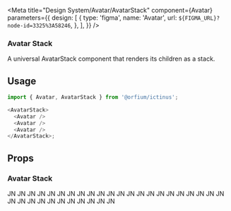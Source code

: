 
<Meta
  title="Design System/Avatar/AvatarStack"
  component={Avatar}
  parameters={{
    design: [
      {
        type: 'figma',
        name: 'Avatar',
        url: `${FIGMA_URL}?node-id=3325%3A58246`,
      },
    ],
  }}
/>

### Avatar Stack

A universal AvatarStack component that renders its children as a stack.

## Usage

```js
import { Avatar, AvatarStack } from '@orfium/ictinus';

<AvatarStack>
  <Avatar />
  <Avatar />
  <Avatar />
</AvatarStack>;
```

## Props

<Props of={AvatarStack} />

### Avatar Stack

<Preview>
  <Story name="Avatar Stack">
    <Stack isVertical>
      <AvatarStack size={1} color={'blue'}>
        <Avatar size={1} src={'https://mui.com/static/images/avatar/6.jpg'}>
          JN
        </Avatar>
        <Avatar size={1} src={'https://mui.com/static/images/avatar/5.jpg'}>
          JN
        </Avatar>
        <Avatar size={1} color={'blue'}>
          JN
        </Avatar>
        <Avatar size={1} src={'https://mui.com/static/images/avatar/3.jpg'}>
          JN
        </Avatar>
        <Avatar size={1} src={'https://mui.com/static/images/avatar/2.jpg'}>
          JN
        </Avatar>
        <Avatar size={1} src={'https://mui.com/static/images/avatar/1.jpg'}>
          JN
        </Avatar>
      </AvatarStack>
      <AvatarStack size={2} color={'blue'}>
        <Avatar size={2} src={'https://mui.com/static/images/avatar/6.jpg'}>
          JN
        </Avatar>
        <Avatar size={2} src={'https://mui.com/static/images/avatar/5.jpg'}>
          JN
        </Avatar>
        <Avatar size={2} color={'blue'}>
          JN
        </Avatar>
        <Avatar size={2} src={'https://mui.com/static/images/avatar/3.jpg'}>
          JN
        </Avatar>
        <Avatar size={2} src={'https://mui.com/static/images/avatar/2.jpg'}>
          JN
        </Avatar>
        <Avatar size={2} src={'https://mui.com/static/images/avatar/1.jpg'}>
          JN
        </Avatar>
      </AvatarStack>
      <AvatarStack size={3} maxAvatars={3} color={'blue'}>
        <Avatar size={3} src={'https://mui.com/static/images/avatar/6.jpg'}>
          JN
        </Avatar>
        <Avatar size={3} color={'blue'} iconName={'user'} />
        <Avatar size={3} src={'https://mui.com/static/images/avatar/4.jpg'}>
          JN
        </Avatar>
        <Avatar size={3} src={'https://mui.com/static/images/avatar/3.jpg'}>
          JN
        </Avatar>
        <Avatar size={3} src={'https://mui.com/static/images/avatar/2.jpg'}>
          JN
        </Avatar>
        <Avatar size={3} src={'https://mui.com/static/images/avatar/1.jpg'}>
          JN
        </Avatar>
      </AvatarStack>
      <AvatarStack size={4} color={'blue'}>
        <Avatar size={4} src={'https://mui.com/static/images/avatar/6.jpg'}>
          JN
        </Avatar>
        <Avatar size={4} src={'https://mui.com/static/images/avatar/5.jpg'}>
          JN
        </Avatar>
        <Avatar size={4} src={'https://mui.com/static/images/avatar/4.jpg'}>
          JN
        </Avatar>
        <Avatar size={4} src={'https://mui.com/static/images/avatar/3.jpg'}>
          JN
        </Avatar>
        <Avatar size={4} src={'https://mui.com/static/images/avatar/2.jpg'}>
          JN
        </Avatar>
        <Avatar size={4} src={'https://mui.com/static/images/avatar/1.jpg'}>
          JN
        </Avatar>
      </AvatarStack>
      <AvatarStack size={5} maxAvatars={3} color={'blue'}>
        <Avatar size={5} src={'https://mui.com/static/images/avatar/6.jpg'}>
          JN
        </Avatar>
        <Avatar size={5} color={'blue'} iconName={'user'} />
        <Avatar size={5} src={'https://mui.com/static/images/avatar/4.jpg'}>
          JN
        </Avatar>
        <Avatar size={5} src={'https://mui.com/static/images/avatar/3.jpg'}>
          JN
        </Avatar>
        <Avatar size={5} src={'https://mui.com/static/images/avatar/2.jpg'}>
          JN
        </Avatar>
        <Avatar size={5} src={'https://mui.com/static/images/avatar/1.jpg'}>
          JN
        </Avatar>
      </AvatarStack>
      <AvatarStack size={6} maxAvatars={3} color={'blue'}>
        <Avatar size={6} src={'https://mui.com/static/images/avatar/6.jpg'}>
          JN
        </Avatar>
        <Avatar size={6} color={'blue'} iconName={'user'} />
        <Avatar size={6} src={'https://mui.com/static/images/avatar/4.jpg'}>
          JN
        </Avatar>
        <Avatar size={6} src={'https://mui.com/static/images/avatar/3.jpg'}>
          JN
        </Avatar>
        <Avatar size={6} src={'https://mui.com/static/images/avatar/2.jpg'}>
          JN
        </Avatar>
        <Avatar size={6} src={'https://mui.com/static/images/avatar/1.jpg'}>
          JN
        </Avatar>
      </AvatarStack>
    </Stack>
  </Story>
</Preview>
